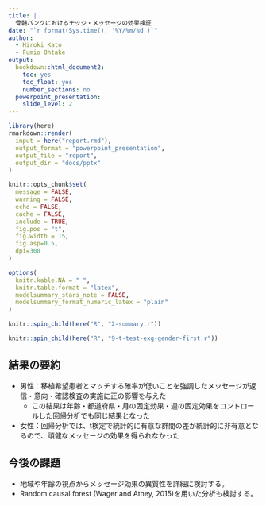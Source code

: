 ```yaml
---
title: |
  骨髄バンクにおけるナッジ・メッセージの効果検証
date: "`r format(Sys.time(), '%Y/%m/%d')`"
author:
  - Hiroki Kato
  - Fumio Ohtake
output:
  bookdown::html_document2:
    toc: yes
    toc_float: yes
    number_sections: no
  powerpoint_presentation:
    slide_level: 2
---
```


```r
library(here)
rmarkdown::render(
  input = here("report.rmd"),
  output_format = "powerpoint_presentation",
  output_file = "report",
  output_dir = "docs/pptx"
)
```

```r
knitr::opts_chunk$set(
  message = FALSE,
  warning = FALSE,
  echo = FALSE,
  cache = FALSE,
  include = TRUE,
  fig.pos = "t",
  fig.width = 15,
  fig.asp=0.5,
  dpi=300
)

options(
  knitr.kable.NA = " ",
  knitr.table.format = "latex",
  modelsummary_stars_note = FALSE,
  modelsummary_format_numeric_latex = "plain"
)
```

```r
knitr::spin_child(here("R", "2-summary.r"))
```

```r
knitr::spin_child(here("R", "9-t-test-exg-gender-first.r"))
```

## 結果の要約

- 男性：移植希望患者とマッチする確率が低いことを強調したメッセージが返信・意向・確認検査の実施に正の影響を与えた
  - この結果は年齢・都道府県・月の固定効果・週の固定効果をコントロールした回帰分析でも同じ結果となった
- 女性：回帰分析では、t検定で統計的に有意な群間の差が統計的に非有意となるので、頑健なメッセージの効果を得られなかった

## 今後の課題

- 地域や年齢の視点からメッセージ効果の異質性を詳細に検討する。
- Random causal forest (Wager and Athey, 2015)を用いた分析も検討する。